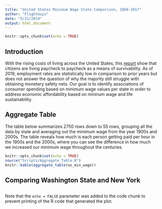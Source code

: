 ```yaml
---
title: "United States Minimum Wage State Comparison, 1968-2017"
author: "FlightGuys"
date: "5/21/2019"
output: html_document
---
```


```r
knitr::opts_chunk$set(echo = TRUE)
```

## Introduction
With the rising costs of living across the United States, this [report](https://www.theguardian.com/commentisfree/2018/jul/29/us-economy-workers-paycheck-robert-reich) 
show that citizens are living paycheck to paycheck as a means of survivability. As of 2019, employment 
rates are statistically low in comparison to prior years but does not answer the question of why 
the majority still struggle with obtaining monetary safety nets. Our goal is to 
identify associations of consumer spending based on minimum wage values per state 
in order to address economic affordability based on mininum wage and life sustainability.

## Aggregate Table
The table below summarizes 2750 rows down to 55 rows, grouping all the data by state and averaging out the minimum wage from the year 1900s and 2000s. The table reveals how much is each person getting paid per hour in the 1900s and the 2000s, where you can see the difference in how much we increased our minimum wage throughout the centuries.
```r
knitr::opts_chunk$set(echo = TRUE)
source("Scripts/Aggregate_Table.R")
knitr::kable(aggregate_table(us_min_wage))
```

## Comparing Washington State and New York 
```r

```


Note that the `echo = FALSE` parameter was added to the code chunk to prevent printing of the R code that generated the plot.
